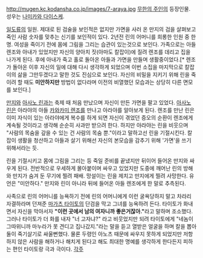 http://mugen.kc.kodansha.co.jp/images/7-araya.jpg
[[무한의 주인]]의 등장인물. 성우는 [[나미카와 다이스케]].

[[일도류]]의 일원. 제대로 된 검술을 보인적은 없지만 가면을 사러 온 만지의 검을 살펴보고 죽인 사람 숫자를 맞추는 신기를 보인적이 있다. 2년전 린의 어머니를 희롱한 인원 중 한 명. 여성을 죽이기 전에 몸에 그림을 그리는 습관이 있는것으로 보인다. 가족으로는 아들 렌조와 아내가 있었지만 자신의 양아치 짓(아마도 칼잡이)에 질려 렌조를 데리고 집을 나가게 된다. 후에 아내가 죽고 홀로 돌아온 아들과 가면을 만들며 생활중이었다.[* 렌조가 돌아온 이후 자신의 일에 대해 다시 생각하게 되었으며 이번 소집을 마지막으로 칼잡이의 삶을 그만두겠다고 말한 것도 진심으로 보인다. 자신의 비밀을 지키기 위해 린을 죽이려 할 때도 '''미안하지만''' 방법이 없다라며 이전의 비열했던 모습과는 상당히 다른 면모를 보인다.]

[[만지]]와 [[아사노 린]]과는 축제 때 처음 만났으며 자신이 만든 가면을 팔고 있었다. [[아사노 린]]은 아라야의 아들 [[카와카미 렌조]]를 만나고 아라야를 알아보게 된다. 렌조를 만난 린은 이미 자식이 있는 아라야에게 복수를 하게 되면 자신이 겪었던 증오의 순환이 렌조에게 계속될 것이라고 생각해 순순히 사과만 받으려 한다. 하지만 아라야는 린을 비웃으며 "사람의 목숨을 갚을 수 있는 건 사람의 목숨 뿐."이라고 말하고선 린을 기절시킨다. 칼잡이 생활을 청산하고 아들과 살기 위해선 자신의 본모습을 감추기 위해 '가면'을 쓰기 위해서라는 듯.

린을 기절시키고 몸에 그림을 그리는 등 죽일 준비를 끝냈지만 뒤이어 들어온 만지와 싸우게 된다. 전반적으로 우세하게 몰아붙이며 싸우고 있었지만 도중에 깨어난 린의 방해와 만지가 숨겨 둔 무기에 찔려 패배. 망설이는 린을 제치고 만지에게 찔려 사망한다. 유언은 "미안하다." 만지와 린이 아니라 뒤에 들어온 아들 렌조에게 한 말로 추측된다.

사족으로 린의 어머니를 능욕하기 전에 린의 어머니에게 이런 굴욕당하지 말고 차라리 자결하라며 던져준  [[마가츠 타이토]]의 단검을 막고 그녀를 능욕하려 든다. 타이토가 화내면서 자신을 막아서자 '''"이런 곳에서 남의 여자니까 좋은거잖아."'''라고 말하며 조소했다. 그러나 타이토가 더 화를 내자 "너 고자냐?" 라고 비웃었지만 되려 타이토에게 "네놈이 그따위니까 마누라가 못 견디고 집나갔지."라는 말을 듣고 열받은 얼굴을 하며 칼을 뽑아 둘이 죽기살기로 싸울뻔했다. 물론 두령인 아노츠 때문에 싸우지 못하게 되었지만 저항하지 않은 사람을 해하거나 해치게 된다고 해도 최대한 명예를 생각하게 한다든지 피하는 편인 타이토랑 극과 극이다.
[[각주]]
